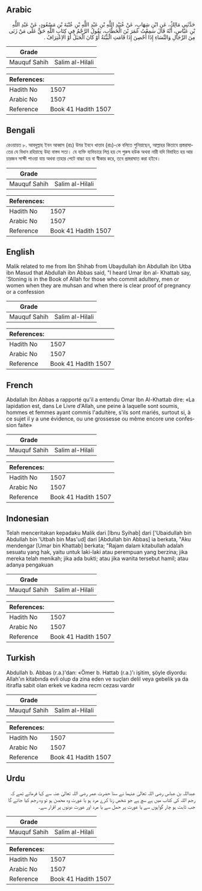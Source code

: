 ## Arabic


<div dir="rtl" lang="ar" style={{fontSize:'larger',backgroundColor:'#f8f9fa',padding:20}}>
حَدَّثَنِي مَالِكٌ، عَنِ ابْنِ شِهَابٍ، عَنْ عُبَيْدِ اللَّهِ بْنِ عَبْدِ اللَّهِ بْنِ عُتْبَةَ بْنِ مَسْعُودٍ، عَنْ عَبْدِ اللَّهِ بْنِ عَبَّاسٍ، أَنَّهُ قَالَ سَمِعْتُ عُمَرَ بْنَ الْخَطَّابِ، يَقُولُ الرَّجْمُ فِي كِتَابِ اللَّهِ حَقٌّ عَلَى مَنْ زَنَى مِنَ الرِّجَالِ وَالنِّسَاءِ إِذَا أُحْصِنَ إِذَا قَامَتِ الْبَيِّنَةُ أَوْ كَانَ الْحَبَلُ أَوْ الاِعْتِرَافُ ‏.‏
</div>
<div style={{backgroundColor:'#f8f9fa',padding:20, marginBottom: 10}}><table> <thead> <tr> <th>Grade</th> <th></th> </tr> </thead> <tbody> <tr><td>Mauquf Sahih</td><td>Salim al-Hilali</td></tr></tbody></table><table> <thead> <tr> <th>References:</th> <th></th> </tr> </thead> <tbody><tr><td>Hadith No</td><td>1507</td></tr><tr><td>Arabic No</td><td>1507</td></tr><tr><td>Reference</td><td>Book 41 Hadith 1507</td></tr></tbody></table></div>

## Bengali


<div dir="ltr" lang="bn" style={{fontSize:'larger',backgroundColor:'#f8f9fa',padding:20}}>
রেওয়ায়ত ৮. আবদুল্লাহ ইবন আব্বাস (রাঃ) উমর ইবনে খাত্তাব (রাঃ)-কে বলিতে শুনিয়াছেন, আল্লাহর কিতাবে প্রস্তরাঘাতের যে বিধান রহিয়াছে উহা বাস্তব সত্য। যে ব্যক্তি ব্যভিচারে লিপ্ত হয় সে পুরুষ হউক অথবা নারী যদি বিবাহিত হয় আর চারজন সাক্ষী পাওয়া যায় অথবা তাহার পেটে বাচ্চা হয় বা স্বীকার করে, তবে প্রস্তরাঘাত করা হইবে।
</div>
<div style={{backgroundColor:'#f8f9fa',padding:20, marginBottom: 10}}><table> <thead> <tr> <th>Grade</th> <th></th> </tr> </thead> <tbody> <tr><td>Mauquf Sahih</td><td>Salim al-Hilali</td></tr></tbody></table><table> <thead> <tr> <th>References:</th> <th></th> </tr> </thead> <tbody><tr><td>Hadith No</td><td>1507</td></tr><tr><td>Arabic No</td><td>1507</td></tr><tr><td>Reference</td><td>Book 41 Hadith 1507</td></tr></tbody></table></div>

## English


<div dir="ltr" lang="en" style={{fontSize:'larger',backgroundColor:'#f8f9fa',padding:20}}>
Malik related to me from Ibn Shihab from Ubaydullah ibn Abdullah ibn Utba ibn Masud that Abdullah ibn Abbas said, "I heard Umar ibn al- Khattab say, 'Stoning is in the Book of Allah for those who commit adultery, men or women when they are muhsan and when there is clear proof of pregnancy or a confession
</div>
<div style={{backgroundColor:'#f8f9fa',padding:20, marginBottom: 10}}><table> <thead> <tr> <th>Grade</th> <th></th> </tr> </thead> <tbody> <tr><td>Mauquf Sahih</td><td>Salim al-Hilali</td></tr></tbody></table><table> <thead> <tr> <th>References:</th> <th></th> </tr> </thead> <tbody><tr><td>Hadith No</td><td>1507</td></tr><tr><td>Arabic No</td><td>1507</td></tr><tr><td>Reference</td><td>Book 41 Hadith 1507</td></tr></tbody></table></div>

## French


<div dir="ltr" lang="fr" style={{fontSize:'larger',backgroundColor:'#f8f9fa',padding:20}}>
Abdallah Ibn Abbas a rapporté qu'il a entendu Omar Ibn Al-Khattab dire: «La lapidation est, dans Le Livre d'Allah, une peine à laquelle sont soumis, hommes et femmes ayant commis l'adultère, s'ils sont mariés, surtout si, à ce sujet il y a une évidence, ou une grossesse ou même encore une confession faite»
</div>
<div style={{backgroundColor:'#f8f9fa',padding:20, marginBottom: 10}}><table> <thead> <tr> <th>Grade</th> <th></th> </tr> </thead> <tbody> <tr><td>Mauquf Sahih</td><td>Salim al-Hilali</td></tr></tbody></table><table> <thead> <tr> <th>References:</th> <th></th> </tr> </thead> <tbody><tr><td>Hadith No</td><td>1507</td></tr><tr><td>Arabic No</td><td>1507</td></tr><tr><td>Reference</td><td>Book 41 Hadith 1507</td></tr></tbody></table></div>

## Indonesian


<div dir="ltr" lang="id" style={{fontSize:'larger',backgroundColor:'#f8f9fa',padding:20}}>
Telah menceritakan kepadaku Malik dari [Ibnu Syihab] dari ['Ubaidullah bin Abdullah bin 'Utbah bin Mas'ud] dari [Abdullah bin Abbas] ia berkata, "Aku mendengar [Umar bin Khattab] berkata; "Rajam dalam kitabullah adalah sesuatu yang hak, yaitu untuk laki-laki atau perempuan yang berzina; jika mereka telah menikah; jika ada bukti; atau jika wanita tersebut hamil; atau adanya pengakuan
</div>
<div style={{backgroundColor:'#f8f9fa',padding:20, marginBottom: 10}}><table> <thead> <tr> <th>Grade</th> <th></th> </tr> </thead> <tbody> <tr><td>Mauquf Sahih</td><td>Salim al-Hilali</td></tr></tbody></table><table> <thead> <tr> <th>References:</th> <th></th> </tr> </thead> <tbody><tr><td>Hadith No</td><td>1507</td></tr><tr><td>Arabic No</td><td>1507</td></tr><tr><td>Reference</td><td>Book 41 Hadith 1507</td></tr></tbody></table></div>

## Turkish


<div dir="ltr" lang="tr" style={{fontSize:'larger',backgroundColor:'#f8f9fa',padding:20}}>
Abdullah b. Abbas (r.a.)'dan: «Ömer b. Hattab (r.a.)'ı işitim, şöyle diyordu: Allah'ın kitabında evli olup da zina eden ve suçları delil veya gebelik ya da itirafla sabit olan erkek ve kadına recm cezası vardır
</div>
<div style={{backgroundColor:'#f8f9fa',padding:20, marginBottom: 10}}><table> <thead> <tr> <th>Grade</th> <th></th> </tr> </thead> <tbody> <tr><td>Mauquf Sahih</td><td>Salim al-Hilali</td></tr></tbody></table><table> <thead> <tr> <th>References:</th> <th></th> </tr> </thead> <tbody><tr><td>Hadith No</td><td>1507</td></tr><tr><td>Arabic No</td><td>1507</td></tr><tr><td>Reference</td><td>Book 41 Hadith 1507</td></tr></tbody></table></div>

## Urdu


<div dir="rtl" lang="ur" style={{fontSize:'larger',backgroundColor:'#f8f9fa',padding:20}}>
عبداللہ بن عباس رضی اللہ تعالیٰ عنہما نے سنا حضرت عمر رضی اللہ تعالیٰ عنہ سے کہا فرماتے تھے کہ رجم اللہ کی کتاب میں ہے سچ ہے جو شخص زنا کرے مرد ہو یا عورت وہ محصن ہو تو وہ رجم کیا جائے گا جب ثابت ہو چار گواہوں سے یا عورت پر حمل سے یا مرد اور عورت دونوں پر اقرار سے۔
</div>
<div style={{backgroundColor:'#f8f9fa',padding:20, marginBottom: 10}}><table> <thead> <tr> <th>Grade</th> <th></th> </tr> </thead> <tbody> <tr><td>Mauquf Sahih</td><td>Salim al-Hilali</td></tr></tbody></table><table> <thead> <tr> <th>References:</th> <th></th> </tr> </thead> <tbody><tr><td>Hadith No</td><td>1507</td></tr><tr><td>Arabic No</td><td>1507</td></tr><tr><td>Reference</td><td>Book 41 Hadith 1507</td></tr></tbody></table></div>